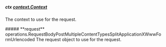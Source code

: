 
##### **ctx** [context.Context](https://pkg.go.dev/context#Context)
The context to use for the request.

<Collapsible>
    ##### **request** operations.RequestBodyPostMultipleContentTypesSplitApplicationXWwwFormUrlencoded
    The request object to use for the request.
    <Collapsible.Break/>
    <RequestBodyPostMultipleContentTypesSplitApplicationXWwwFormUrlencoded/>
</Collapsible>

